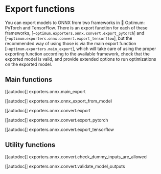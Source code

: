 <!--Copyright 2022 The HuggingFace Team. All rights reserved.

Licensed under the Apache License, Version 2.0 (the "License"); you may not use this file except in compliance with
the License. You may obtain a copy of the License at

http://www.apache.org/licenses/LICENSE-2.0

Unless required by applicable law or agreed to in writing, software distributed under the License is distributed on
an "AS IS" BASIS, WITHOUT WARRANTIES OR CONDITIONS OF ANY KIND, either express or implied. See the License for the
specific language governing permissions and limitations under the License.
-->

# Export functions

You can export models to ONNX from two frameworks in 🤗 Optimum: PyTorch and TensorFlow. There is an export function for each of these frameworks, [`~optimum.exporters.onnx.convert.export_pytorch`] and [`~optimum.exporters.onnx.convert.export_tensorflow`], but the recommended way of using those is via the main export function [`~optimum.exporters.main_export`], which will take care of using the proper exporting function according to the available framework, check that the exported model is valid, and provide extended options to run optimizations on the exported model.

## Main functions

[[autodoc]] exporters.onnx.main_export

[[autodoc]] exporters.onnx.onnx_export_from_model

[[autodoc]] exporters.onnx.convert.export

[[autodoc]] exporters.onnx.convert.export_pytorch

[[autodoc]] exporters.onnx.convert.export_tensorflow


## Utility functions

[[autodoc]] exporters.onnx.convert.check_dummy_inputs_are_allowed

[[autodoc]] exporters.onnx.convert.validate_model_outputs
